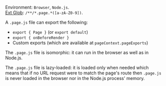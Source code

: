 Environment: `Browser`, `Node.js`.<br/>
[Ext Glob](https://github.com/micromatch/micromatch#extglobs): `/**/*.page.*([a-zA-Z0-9])`.

A `.page.js` file can export the following:
- `export { Page }` (or `export default`)
- `export { onBeforeRender }`
- Custom exports (which are available at `pageContext.pageExports`)

The `.page.js` file is isomorphic: it can run in the browser as well as in Node.js.

The `.page.js` file is lazy-loaded: it is loaded only when needed which means that if no URL request were to match the page's route then `.page.js` is never loaded in the browser nor in the Node.js process' memory.
